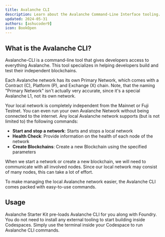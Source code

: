 ```yaml
---
title: Avalanche CLI
description: Learn about the Avalanche Command-Line Interface tooling.
updated: 2024-05-31
authors: [ashucoder9]
icon: BookOpen
---
```


## What is the Avalanche CLI?

Avalanche-CLI is a command-line tool that gives developers access to everything Avalanche. This tool specializes in helping developers build and test their independent blockchains.

Each Avalanche network has its own Primary Network, which comes with a Contract (C), Platform (P), and Exchange (X) chain. Note, that the naming "Primary Network" isn't actually very accurate, since it's a special Avalanche L1, not its own network. 

Your local network is completely independent from the Mainnet or Fuji Testnet. You can even run your own Avalanche Network without being connected to the internet. Any local Avalanche network supports (but is not limited to) the following commands:

- **Start and stop a network**: Starts and stops a local network
- **Health Check**: Provide information on the health of each node of the network
- **Create Blockchains**: Create a new Blockchain using the specified parameters

When we start a network or create a new blockchain, we will need to communicate with all involved nodes. Since our local network may consist of many nodes, this can take a lot of effort.

To make managing the local Avalanche network easier, the Avalanche CLI comes packed with easy-to-use commands.

## Usage

Avalanche Starter Kit pre-loads Avalanche CLI for you along with Foundry. You do not need to install any external tooling to start building inside Codespaces. Simply use the terminal inside your Codespace to run Avalanche CLI commands.

